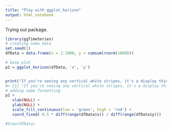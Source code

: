 ```yaml
---
title: "Play with ggplot_horizon"
output: html_notebook
---
```


Trying out package. 



```r

library(ggTimeSeries)
# creating some data
set.seed(1)
dfData = data.frame(x = 1:1000, y = cumsum(rnorm(1000)))

# base plot
p1 = ggplot_horizon(dfData, 'x', 'y')


print("If you're seeing any vertical white stripes, it's a display thing.")
#> [1] "If you're seeing any vertical white stripes, it's a display thing."
# adding some formatting
p1 + 
   xlab(NULL) + 
   ylab(NULL) + 
   scale_fill_continuous(low = 'green', high = 'red') + 
   coord_fixed( 0.5 * diff(range(dfData$x)) / diff(range(dfData$y)))

#View(dfData)
```






